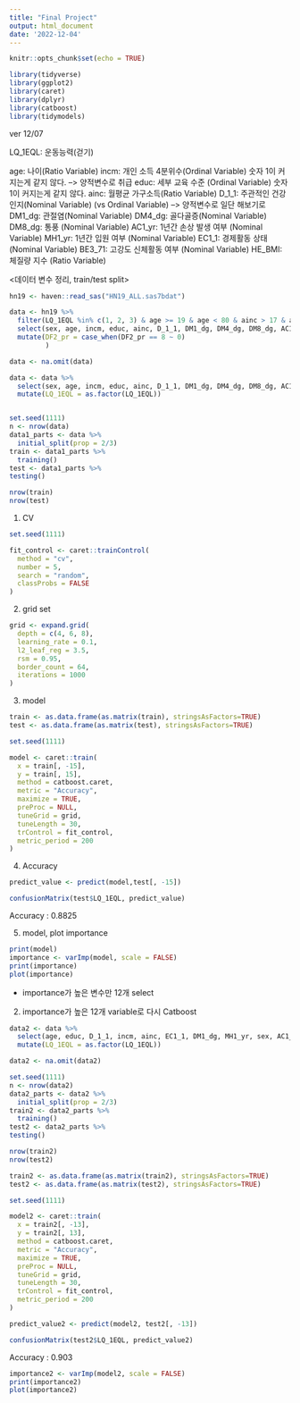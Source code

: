 ```yaml
---
title: "Final Project"
output: html_document
date: '2022-12-04'
---
```


```r
knitr::opts_chunk$set(echo = TRUE)
```

```r
library(tidyverse)
library(ggplot2)
library(caret)
library(dplyr)
library(catboost)
library(tidymodels)
```

ver 12/07

LQ_1EQL: 운동능력(걷기) 

age: 나이(Ratio Variable)
incm: 개인 소득 4분위수(Ordinal Variable) 숫자 1이 커지는게 같지 않다. --> 양적변수로 취급
educ: 세부 교육 수준 (Ordinal Variable) 숫자 1이 커지는게 같지 않다.
ainc: 월평균 가구소득(Ratio Variable)
D_1_1: 주관적인 건강인지(Nominal Variable) (vs Ordinal Variable) --> 양적변수로 일단 해보기로
DM1_dg: 관절염(Nominal Variable)
DM4_dg: 골다골증(Nominal Variable)
DM8_dg: 통풍 (Nominal Variable)
AC1_yr: 1년간 손상 발생 여부 (Nominal Variable)
MH1_yr: 1년간 입원 여부 (Nominal Variable)
EC1_1: 경제활동 상태 (Nominal Variable)
BE3_71: 고강도 신체활동 여부 (Nominal Variable)
HE_BMI: 체질량 지수 (Ratio Variable)

<데이터 변수 정리, train/test split>

```r
hn19 <- haven::read_sas("HN19_ALL.sas7bdat")

data <- hn19 %>%
  filter(LQ_1EQL %in% c(1, 2, 3) & age >= 19 & age < 80 & ainc > 17 & ainc < 1500 & MH1_yr != 9 & educ != 99 & EC1_1 != 9 & BD7_5 != 9 & BP1 != 9 & BP5 != 9 & BE3_71 != 9 & BE3_31 != 99 & BE5_1 != 9 & BE3_85 != 9 & marri_2 %in% c(1, 2, 3, 4) & BP16_1 != 99) %>%
  select(sex, age, incm, educ, ainc, D_1_1, DM1_dg, DM4_dg, DM8_dg, AC1_yr, MH1_yr, EC1_1, BE3_71, HE_BMI, BE3_31, BE5_1, BE3_71,          BE3_85, DF2_pr, marri_2, LQ4_00, BP16_1, BP5, BP1, BD7_5, LQ_1EQL, LQ_2EQL, LQ_3EQL, LQ_4EQL, LQ_5EQL) %>%
  mutate(DF2_pr = case_when(DF2_pr == 8 ~ 0)
         )

data <- na.omit(data)

data <- data %>%
  select(sex, age, incm, educ, ainc, D_1_1, DM1_dg, DM4_dg, DM8_dg, AC1_yr, MH1_yr, EC1_1, BE3_71, HE_BMI, LQ_1EQL) %>%
  mutate(LQ_1EQL = as.factor(LQ_1EQL))


set.seed(1111)
n <- nrow(data)
data1_parts <- data %>%
  initial_split(prop = 2/3)
train <- data1_parts %>%
  training()
test <- data1_parts %>%
testing()

nrow(train)
nrow(test)
```


1) CV

```r
set.seed(1111)

fit_control <- caret::trainControl(
  method = "cv", 
  number = 5, 
  search = "random",
  classProbs = FALSE
)
```

2) grid set

```r
grid <- expand.grid(
  depth = c(4, 6, 8),
  learning_rate = 0.1,
  l2_leaf_reg = 3.5,
  rsm = 0.95,
  border_count = 64,
  iterations = 1000
)
```

3) model

```r
train <- as.data.frame(as.matrix(train), stringsAsFactors=TRUE)
test <- as.data.frame(as.matrix(test), stringsAsFactors=TRUE)
```

```r
set.seed(1111)

model <- caret::train(
  x = train[, -15],
  y = train[, 15],
  method = catboost.caret,
  metric = "Accuracy",
  maximize = TRUE,
  preProc = NULL,
  tuneGrid = grid, 
  tuneLength = 30, 
  trControl = fit_control,
  metric_period = 200
)
```

4) Accuracy
```r
predict_value <- predict(model,test[, -15])

confusionMatrix(test$LQ_1EQL, predict_value)
```
Accuracy : 0.8825

5) model, plot importance
```r
print(model)
importance <- varImp(model, scale = FALSE)
print(importance)
plot(importance)
```

* importance가 높은 변수만 12개 select

2. importance가 높은 12개 variable로 다시 Catboost
```r
data2 <- data %>%
  select(age, educ, D_1_1, incm, ainc, EC1_1, DM1_dg, MH1_yr, sex, AC1_yr, DM4_dg, DM8_dg, LQ_1EQL) %>%
  mutate(LQ_1EQL = as.factor(LQ_1EQL))

data2 <- na.omit(data2)

set.seed(1111)
n <- nrow(data2)
data2_parts <- data2 %>%
  initial_split(prop = 2/3)
train2 <- data2_parts %>%
  training()
test2 <- data2_parts %>%
testing()

nrow(train2)
nrow(test2)
```


```r
train2 <- as.data.frame(as.matrix(train2), stringsAsFactors=TRUE)
test2 <- as.data.frame(as.matrix(test2), stringsAsFactors=TRUE)
```

```r
set.seed(1111)

model2 <- caret::train(
  x = train2[, -13],
  y = train2[, 13],
  method = catboost.caret,
  metric = "Accuracy",
  maximize = TRUE,
  preProc = NULL,
  tuneGrid = grid, 
  tuneLength = 30, 
  trControl = fit_control,
  metric_period = 200
)
```

```r
predict_value2 <- predict(model2, test2[, -13])

confusionMatrix(test2$LQ_1EQL, predict_value2)
```

Accuracy : 0.903

```r
importance2 <- varImp(model2, scale = FALSE)
print(importance2)
plot(importance2)
```

